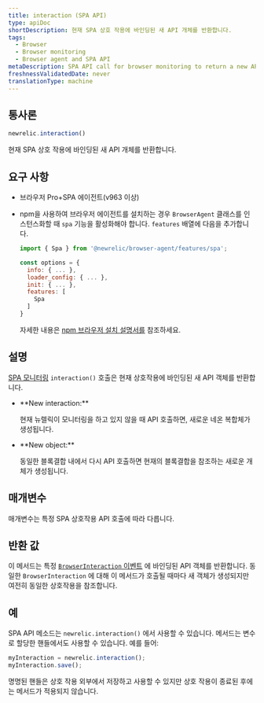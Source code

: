 ```yaml
---
title: interaction (SPA API)
type: apiDoc
shortDescription: 현재 SPA 상호 작용에 바인딩된 새 API 개체를 반환합니다.
tags:
  - Browser
  - Browser monitoring
  - Browser agent and SPA API
metaDescription: SPA API call for browser monitoring to return a new API object that is bound to the current interaction.
freshnessValidatedDate: never
translationType: machine
---
```


## 통사론

```js
newrelic.interaction()
```

현재 SPA 상호 작용에 바인딩된 새 API 개체를 반환합니다.

## 요구 사항

* 브라우저 Pro+SPA 에이전트(v963 이상)

* npm을 사용하여 브라우저 에이전트를 설치하는 경우 `BrowserAgent` 클래스를 인스턴스화할 때 `spa` 기능을 활성화해야 합니다. `features` 배열에 다음을 추가합니다.

  ```js
  import { Spa } from '@newrelic/browser-agent/features/spa';

  const options = {
    info: { ... },
    loader_config: { ... },
    init: { ... },
    features: [
      Spa
    ]
  }
  ```

  자세한 내용은 [npm 브라우저 설치 설명서를](https://www.npmjs.com/package/@newrelic/browser-agent#new-relic-browser-agent) 참조하세요.

## 설명

[SPA 모니터링](/docs/browser/single-page-app-monitoring/get-started/introduction-single-page-app-monitoring) `interaction()` 호출은 현재 상호작용에 바인딩된 새 API 객체를 반환합니다.

* <DNT>
    **New interaction:**
  </DNT>

  현재 뉴렐릭이 모니터링을 하고 있지 않을 때 API 호출하면, 새로운 네온 복합체가 생성됩니다.

* <DNT>
    **New object:**
  </DNT>

  동일한 블록결합 내에서 다시 API 호출하면 현재의 블록결합을 참조하는 새로운 개체가 생성됩니다.

## 매개변수

매개변수는 특정 SPA 상호작용 API 호출에 따라 다릅니다.

## 반환 값

이 메서드는 특정 [`BrowserInteraction` 이벤트](/docs/insights/explore-data/attributes/browser-default-attributes-insights#browserinteraction-attributes) 에 바인딩된 API 객체를 반환합니다. 동일한 `BrowserInteraction` 에 대해 이 메서드가 호출될 때마다 새 객체가 생성되지만 여전히 동일한 상호작용을 참조합니다.

## 예

SPA API 메소드는 `newrelic.interaction()` 에서 사용할 수 있습니다. 메서드는 변수로 할당한 핸들에서도 사용할 수 있습니다. 예를 들어:

```js
myInteraction = newrelic.interaction();
myInteraction.save();
```

명명된 핸들은 상호 작용 외부에서 저장하고 사용할 수 있지만 상호 작용이 종료된 후에는 메서드가 적용되지 않습니다.

